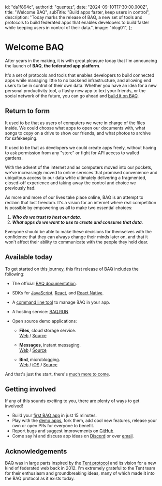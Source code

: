   id: "da1f894c",
  authorId: "quentez",
  date: "2024-09-10T17:30:00.000Z",
  title: "Welcome BAQ",
  subTitle: "Build apps faster, keep users in control",
  description:
    "Today marks the release of BAQ, a new set of tools and protocols to build federated apps that enables developers to build faster while keeping users in control of their data.",
  image: "blog01",
};

# Welcome BAQ

After years in the making, it is with great pleasure today that I'm announcing the launch of **BAQ**, **the federated app platform**.

It's a set of protocols and tools that enables developers to build connected apps while managing little to no backend infrastructure, and allowing end users to be in control of their own data. Whether you have an idea for a new personal productivity tool, a flashy new app to text your friends, or the social network of the future, you can go ahead and [build it on BAQ](9ab92fc0).

## Return to form

It used to be that as users of computers we were in charge of the files inside. We could choose what apps to open our documents with, what songs to copy on a drive to show our friends, and what photos to archive for safekeeping.

It used to be that as developers we could create apps freely, without having to ask permission from any "store" or fight for API access to walled gardens.

With the advent of the internet and as computers moved into our pockets, we've increasingly moved to online services that promised convenience and ubiquitous access to our data while ultimately delivering a fragmented, closed-off experience and taking away the control and choice we previously had.

As more and more of our lives take place online, BAQ is an attempt to reclaim that lost freedom. It's a vision for an internet where real competition is possible by empowering us all to make two essential choices:

1. _**Who do we trust to host our data**_.
2. _**What apps do we want to use to create and consume that data**_.

Everyone should be able to make these decisions for themselves with the confidence that they can always change their minds later on, and that it won't affect their ability to communicate with the people they hold dear.

## Available today

To get started on this journey, this first release of BAQ includes the following:

- The official [BAQ documentation](9ab92fc0).
- SDKs for [JavaScript](4ae6101c), [React](9b40fdec), and [React Native](9b40fdec).
- A [command line tool](6fd9977d) to manage BAQ in your app.
- A hosting service: [BAQ.RUN](https://baq.run).
- Open source demo applications:

  - **Files**, cloud storage service. <br className="sm:hidden"/>[Web](https://files.baq.dev) / [Source](https://github.com/baqhub/baq/tree/main/packages/app-files-web)

  - **Messages**, instant messaging. <br className="sm:hidden"/>[Web](https://messages.baq.dev) / [Source](https://github.com/baqhub/baq/tree/main/packages/app-messages-web)

  - **Bird**, microblogging. <br className="sm:hidden"/>[Web](https://bird.baq.dev) / [iOS](https://apps.apple.com/app/baq-bird/id6476518322) / [Source](https://github.com/baqhub/baq/tree/main/packages/app-bird-web)

And that's just the start, there's [much more to come](6e4376bd).

## Getting involved

If any of this sounds exciting to you, there are plenty of ways to get involved!

- Build your [first BAQ app](04abc82e) in just 15 minutes.
- Play with the [demo apps](https://github.com/baqhub/baq/tree/main/packages), fork them, add cool new features, release your own or open PRs for everyone to benefit.
- Report bugs and suggest improvements on [GitHub](https://github.com/baqhub/baq).
- Come say hi and discuss app ideas on [Discord](https://discord.gg/jg9wMG9s83) or over [email](mailto:hello@baq.dev).

## Acknowledgements

BAQ was in large parts inspired by the [Tent protocol](https://blog.p2pfoundation.net/tent-open-distributed-social-networking-protocol/2012/10/02) and its vision for a new kind of federated web back in 2012. I'm extremely grateful to the Tent team for their enthusiasm and groundbreaking ideas, many of which made it into the BAQ protocol as it exists today.
